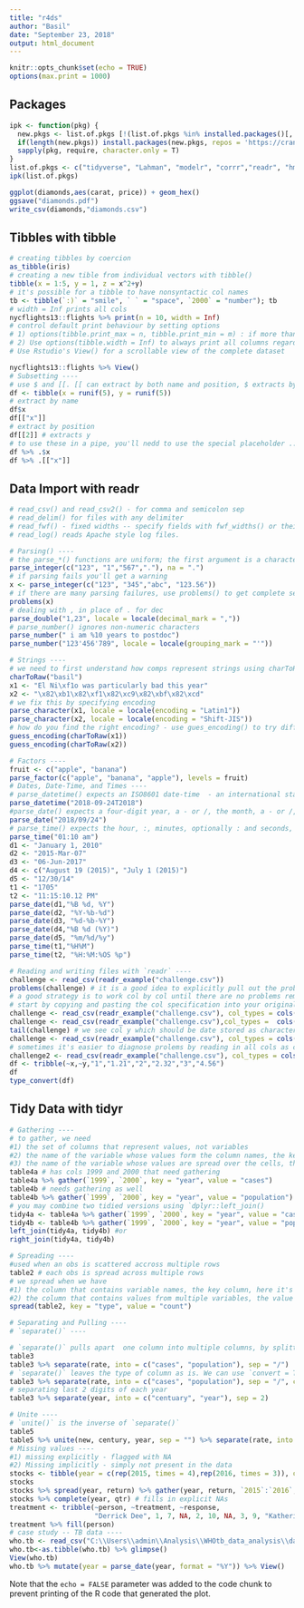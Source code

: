 ```yaml
---
title: "r4ds"
author: "Basil"
date: "September 23, 2018"
output: html_document
---
```


```r
knitr::opts_chunk$set(echo = TRUE)
options(max.print = 1000)
```

## Packages
```r
ipk <- function(pkg) {
  new.pkgs <- list.of.pkgs [!(list.of.pkgs %in% installed.packages()[, "Package"])]
  if(length(new.pkgs)) install.packages(new.pkgs, repos = 'https://cran.us.r-project.org', dependencies = T)
  sapply(pkg, require, character.only = T)
}
list.of.pkgs <- c("tidyverse", "Lahman", "modelr", "corrr","readr", "hms", "readxl")
ipk(list.of.pkgs)

```

```r
ggplot(diamonds,aes(carat, price)) + geom_hex()
ggsave("diamonds.pdf")
write_csv(diamonds,"diamonds.csv")
```
## Tibbles with tibble
```r
# creating tibbles by coercion
as_tibble(iris)
# creating a new tible from individual vectors with tibble()
tibble(x = 1:5, y = 1, z = x^2+y)
# it's possible for a tibble to have nonsyntactic col names
tb <- tibble(`:)` = "smile", ` ` = "space", `2000` = "number"); tb
# width = Inf prints all cols
nycflights13::flights %>% print(n = 10, width = Inf)
# control default print behaviour by setting options 
# 1) options(tibble.print_max = n, tibble.print_min = m) : if more than m rows, print only n rows. Use options(dplyr.print_min = Inf) to always print all columns, regardless of the width of the screen
# 2) Use options(tibble.width = Inf) to always print all columns regardless of the width of the screen
# Use Rstudio's View() for a scrollable view of the complete dataset

nycflights13::flights %>% View()
# Subsetting ----
# use $ and [[. [[ can extract by both name and position, $ extracts by name only
df <- tibble(x = runif(5), y = runif(5))
# extract by name 
df$x
df[["x"]]
# extract by position
df[[2]] # extracts y
# to use these in a pipe, you'll nedd to use the special placeholder .:
df %>% .$x
df %>% .[["x"]]

```
## Data Import with readr
```r
# read_csv() and read_csv2() - for comma and semicolon sep
# read_delim() for files with any delimiter
# read_fwf() - fixed widths -- specify fields with fwf_widths() or their position with fwf_positions()
# read_log() reads Apache style log files. 

# Parsing() ----
# the parse_*() functions are uniform; the first argument is a character vector to parse, and the na argument specifies strins to be specified as missing
parse_integer(c("123", "1","567","."), na = ".")
# if parsing fails you'll get a warning
x <- parse_integer(c("123", "345","abc", "123.56"))
# if there are many parsing failures, use problems() to get complete set
problems(x)
# dealing with , in place of . for dec
parse_double("1,23", locale = locale(decimal_mark = ","))
# parse_number() ignores non-numeric characters
parse_number(" i am %10 years to postdoc")
parse_number("123'456'789", locale = locale(grouping_mark = "'"))

# Strings ----
# we need to first understand how comps represent strings using charToRaw()
charToRaw("basil")
x1 <- "El Ni\xf1o was particularly bad this year"
x2 <- "\x82\xb1\x82\xf1\x82\xc9\x82\xbf\x82\xcd"
# we fix this by specifying encoding
parse_character(x1, locale = locale(encoding = "Latin1"))
parse_character(x2, locale = locale(encoding = "Shift-JIS"))
# how do you find the right encoding? - use gues_encoding() to try different encodings till you find the right one
guess_encoding(charToRaw(x1))
guess_encoding(charToRaw(x2))

# Factors ----
fruit <- c("apple", "banana")
parse_factor(c("apple", "banana", "apple"), levels = fruit)
# Dates, Date-Time, and Times ----
# parse_datetime() expects an ISO8601 date-time  - an international standard where components of a date are arranged from lagest to smallest: year to second
parse_datetime("2018-09-24T2018")
#parse_date() expects a four-digit year, a - or /, the month, a - or /, then the day
parse_date("2018/09/24")
# parse_time() expects the hour, :, minutes, optionally : and seconds, and an optional a.m/p.m. specifier
parse_time("01:10 am")
d1 <- "January 1, 2010"
d2 <- "2015-Mar-07"
d3 <- "06-Jun-2017"
d4 <- c("August 19 (2015)", "July 1 (2015)")
d5 <- "12/30/14" 
t1 <- "1705"
t2 <- "11:15:10.12 PM"
parse_date(d1,"%B %d, %Y")
parse_date(d2, "%Y-%b-%d")
parse_date(d3, "%d-%b-%Y")
parse_date(d4,"%B %d (%Y)")
parse_date(d5, "%m/%d/%y")
parse_time(t1,"%H%M")
parse_time(t2, "%H:%M:%OS %p")

# Reading and writing files with `readr` ----
challenge <- read_csv(readr_example("challenge.csv"))
problems(challenge) # it is a good idea to explicitly pull out the problems
# a good strategy is to work col by col until there are no problems remaining
# start by copying and pasting the col specification into your original call
challenge <- read_csv(readr_example("challenge.csv"), col_types = cols(x = col_integer(),y = col_character()))
challenge <- read_csv(readr_example("challenge.csv"),col_types =  cols(x = col_double(), y = col_character())) # fixes the first problem
tail(challenge) # we see col y which should be date stored as character
challenge <- read_csv(readr_example("challenge.csv"), col_types = cols(x = col_double(), y = col_date()))
# sometimes it's easier to diagnose prolems by reading in all cols as char vectors
challenge2 <- read_csv(readr_example("challenge.csv"), col_types = cols(.default = col_character())) # which is useful in conjuction with `type_convert()`
df <- tribble(~x,~y,"1","1.21","2","2.32","3","4.56")
df
type_convert(df)
```
## Tidy Data with tidyr
```r
# Gathering ----
# to gather, we need 
#1) the set of columns that represent values, not variables
#2) the name of the variable whose values form the column names, the key
#3) the name of the variable whose values are spread over the cells, the value
table4a # has cols 1999 and 2000 that need gathering
table4a %>% gather(`1999`, `2000`, key = "year", value = "cases")
table4b # needs gathering as well
table4b %>% gather(`1999`, `2000`, key = "year", value = "population")
# you may combine two tidied versions using `dplyr::left_join()
tidy4a <- table4a %>% gather(`1999`, `2000`, key = "year", value = "cases")
tidy4b <- table4b %>% gather(`1999`, `2000`, key = "year", value = "population")
left_join(tidy4a, tidy4b) #or
right_join(tidy4a, tidy4b)

# Spreading ----
#used when an obs is scattered accross multiple rows
table2 # each obs is spread across multiple rows
# we spread when we have 
#1) the column that contains variable names, the key column, here it's type
#2) the column that contains values from multiple variables, the value column, here it's count
spread(table2, key = "type", value = "count")

# Separating and Pulling ----
# `separate()` ----

# `separate()` pulls apart  one column into multiple columns, by splitting wherever a separator character appears.
table3
table3 %>% separate(rate, into = c("cases", "population"), sep = "/")
# `separate()` leaves the type of column as is. We can use `convert = TRUE` to ask separator to convert the cols to better types
table3 %>% separate(rate, into = c("cases", "population"), sep = "/", convert = T)
# separating last 2 digits of each year
table3 %>% separate(year, into = c("centuary", "year"), sep = 2)

# Unite ----
# `unite()` is the inverse of `separate()`
table5
table5 %>% unite(new, century, year, sep = "") %>% separate(rate, into = c("cases","pop"), sep = "/", convert = T) #default sep is "_"
# Missing values ----
#1) missing explicitly - flagged with NA
#2) Missing implicitly - simply not present in the data
stocks <- tibble(year = c(rep(2015, times = 4),rep(2016, times = 3)), qtr = c(1:4, 2:4), return = c(1.88, .59, .35, NA, .92, .17, 2.66))
stocks
stocks %>% spread(year, return) %>% gather(year, return, `2015`:`2016`, na.rm = T) # removing missing values
stocks %>% complete(year, qtr) # fills in explicit NAs
treatment <- tribble(~person, ~treatment, ~response,
                     "Derrick Dee", 1, 7, NA, 2, 10, NA, 3, 9, "Katherine Burke", 1, 4)
treatment %>% fill(person) 
# case study -- TB data ----
who.tb <- read_csv("C:\\Users\\admin\\Analysis\\WHOtb_data_analysis\\data\\TB_burden_countries_2018-07-04.csv", col_names = T, trim_ws = T, guess_max = 1001)
who.tb<-as.tibble(who.tb) %>% glimpse()
View(who.tb)
who.tb %>% mutate(year = parse_date(year, format = "%Y")) %>% View()
```

Note that the `echo = FALSE` parameter was added to the code chunk to prevent printing of the R code that generated the plot.
